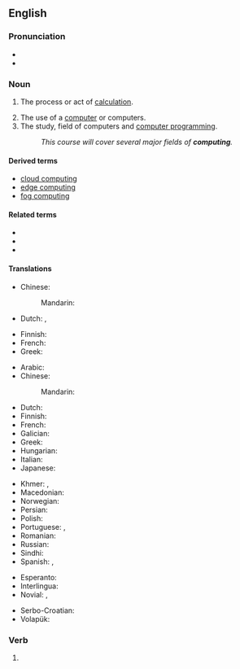==English==
{{wikipedia}}

===Pronunciation===
* {{IPA|/kəmˈpjuːtɪŋ/|lang=en}}
* {{audio|en-us-computing.ogg|Audio (US)|lang=en}}

===Noun===
{{en-noun|-}}

# {{lb|en|literally}} The process or act of [[calculation]].
# The use of a [[computer]] or computers.
# The study, field of computers and [[computer programming]].
#: ''This course will cover several major fields of '''computing'''.''

====Derived terms====
* [[cloud computing]]
* [[edge computing]]
* [[fog computing]]

====Related terms====
* {{l|en|computable}}
* {{l|en|computation}}
* {{l|en|computerize}}

====Translations====
{{trans-see|calculation}}

{{trans-top|action of using a computer}}
* Chinese:
*: Mandarin: {{t|cmn|计算机应用|sc=Hani}}
* Dutch: {{t+|nl|computeren}}, {{t+|nl|computergebruik|n}}
{{trans-mid}}
* Finnish: {{t+|fi|tietojenkäsittely}}
* French: {{t|fr|[[utilisation]] d'un [[ordinateur]]|f}}
* Greek: {{t+|el|υπολογίζοντας}}
{{trans-bottom}}

{{trans-top|the study, field of computers and computer programming}}
* Arabic: {{t|ar|حَوْسَبَة|f}}
* Chinese:
*: Mandarin: {{t|cmn|计算机编程|sc=Hani}}
* Dutch: {{t+|nl|informatica}}
* Finnish: {{t+|fi|tietojenkäsittelytiede}}
* French: {{t+|fr|informatique|f}}
* Galician: {{t|gl|informática|f}}
* Greek: {{t+|el|πληροφορική|f}}
* Hungarian: {{t+|hu|számítástechnika}}
* Italian: {{t+|it|informatica|f}}
* Japanese: {{t+|ja|計算機科学|tr=keisanki-kagaku|sc=Jpan}}
{{trans-mid}}
* Khmer: {{t|km|កុំព្យូទ័រវិទ្យា|tr=kompyuutoa vityie|sc=Khmr}}, {{t|km|គណិតូបករណ៍វិទ្យា|tr=kak net tob kor vit tyea|sc=Khmr}}
* Macedonian: {{t|mk|информатика|f|sc=Cyrl}}
* Norwegian: {{t+|no|informatikk|m}}
* Persian: {{t+|fa|انفورماتیک|tr=anformâtik}}
* Polish: {{t+|pl|informatyka|f}}
* Portuguese: {{t+|pt|informática|f}}, {{t+|pt|computação|f}}
* Romanian: {{t+|ro|informatică|f}}
* Russian: {{t+|ru|информа́тика|f}}
* Sindhi: {{t+|sd|ڳڻپيوڀياس|tr=ganpyubhiyaas|sc=sd-Arab}}
* Spanish: {{t+|es|informática|f}}, {{t+|es|computación|f}}
{{trans-bottom}}

{{checktrans-top}}
* Esperanto: {{t-check|eo|komputili}}
* Interlingua: {{t-check|ia|computatorar}}
* Novial: {{t-check|nov|komputo}}, {{t-check|nov|komputatione}}
{{trans-mid}}
* Serbo-Croatian: {{t+check|sh|računarstvo|n}}
* Volapük: {{t-check|vo|kompütön}}
{{trans-bottom}}

===Verb===
{{head|en|verb form}}

# {{present participle of|compute|lang=en|nocat=1}}

{{topics|en|Computing}}
